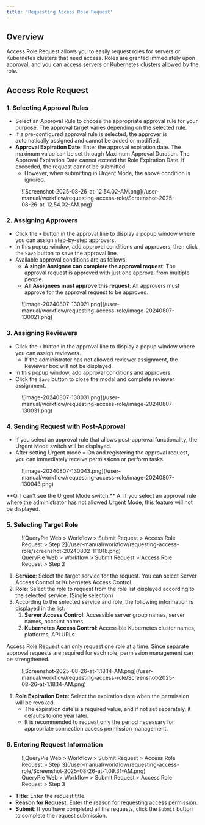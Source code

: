 ```yaml
---
title: 'Requesting Access Role Request'
---
```



## Overview

Access Role Request allows you to easily request roles for servers or Kubernetes clusters that need access. Roles are granted immediately upon approval, and you can access servers or Kubernetes clusters allowed by the role.

## Access Role Request

### 1. Selecting Approval Rules

* Select an Approval Rule to choose the appropriate approval rule for your purpose. The approval target varies depending on the selected rule.
* If a pre-configured approval rule is selected, the approver is automatically assigned and cannot be added or modified.
* **Approval Expiration Date**: Enter the approval expiration date. The maximum value can be set through Maximum Approval Duration. The Approval Expiration Date cannot exceed the Role Expiration Date. If exceeded, the request cannot be submitted.
    * However, when submitting in Urgent Mode, the above condition is ignored.

<figure data-layout="center" data-align="center">
![Screenshot-2025-08-26-at-12.54.02-AM.png](/user-manual/workflow/requesting-access-role/Screenshot-2025-08-26-at-12.54.02-AM.png)
</figure>

### 2. Assigning Approvers

* Click the `+` button in the approval line to display a popup window where you can assign step-by-step approvers.
* In this popup window, add approval conditions and approvers, then click the `Save` button to save the approval line.
* Available approval conditions are as follows:
    * **A single Assignee can complete the approval request**: The approval request is approved with just one approval from multiple people.
    * **All Assignees must approve this request**: All approvers must approve for the approval request to be approved.

<figure data-layout="center" data-align="center">
![image-20240807-130021.png](/user-manual/workflow/requesting-access-role/image-20240807-130021.png)
</figure>

### 3. Assigning Reviewers

* Click the `+` button in the approval line to display a popup window where you can assign reviewers.
    * If the administrator has not allowed reviewer assignment, the Reviewer box will not be displayed.
* In this popup window, add approval conditions and approvers.
* Click the `Save` button to close the modal and complete reviewer assignment.

<figure data-layout="center" data-align="center">
![image-20240807-130031.png](/user-manual/workflow/requesting-access-role/image-20240807-130031.png)
</figure>

### 4. Sending Request with Post-Approval

* If you select an approval rule that allows post-approval functionality, the Urgent Mode switch will be displayed.
* After setting Urgent mode = On and registering the approval request, you can immediately receive permissions or perform tasks.

<figure data-layout="center" data-align="center">
![image-20240807-130043.png](/user-manual/workflow/requesting-access-role/image-20240807-130043.png)
</figure>

<Callout type="important">
**Q. I can't see the Urgent Mode switch.**
A. If you select an approval rule where the administrator has not allowed Urgent Mode, this feature will not be displayed.
</Callout>

### 5. Selecting Target Role

<figure data-layout="center" data-align="center">
![QueryPie Web &gt; Workflow &gt; Submit Request &gt; Access Role Request &gt; Step 2](/user-manual/workflow/requesting-access-role/screenshot-20240802-111018.png)
<figcaption>
QueryPie Web &gt; Workflow &gt; Submit Request &gt; Access Role Request &gt; Step 2
</figcaption>
</figure>

1. **Service**: Select the target service for the request. You can select Server Access Control or Kubernetes Access Control.
2. **Role**: Select the role to request from the role list displayed according to the selected service. (Single selection)
3. According to the selected service and role, the following information is displayed in the list:
    1. **Server Access Control**: Accessible server group names, server names, account names
    2. **Kubernetes Access Control**: Accessible Kubernetes cluster names, platforms, API URLs

<Callout type="important">
Access Role Request can only request one role at a time. Since separate approval requests are required for each role, permission management can be strengthened.
</Callout>

<figure data-layout="center" data-align="center">
![Screenshot-2025-08-26-at-1.18.14-AM.png](/user-manual/workflow/requesting-access-role/Screenshot-2025-08-26-at-1.18.14-AM.png)
</figure>

1. **Role Expiration Date**: Select the expiration date when the permission will be revoked.
    * The expiration date is a required value, and if not set separately, it defaults to one year later.
    * It is recommended to request only the period necessary for appropriate connection access permission management.

### 6. Entering Request Information

<figure data-layout="center" data-align="center">
![QueryPie Web &gt; Workflow &gt; Submit Request &gt; Access Role Request &gt; Step 3](/user-manual/workflow/requesting-access-role/Screenshot-2025-08-26-at-1.09.31-AM.png)
<figcaption>
QueryPie Web &gt; Workflow &gt; Submit Request &gt; Access Role Request &gt; Step 3
</figcaption>
</figure>

* **Title**: Enter the request title.
* **Reason for Request**: Enter the reason for requesting access permission.
* **Submit**: If you have completed all the requests, click the `Submit` button to complete the request submission.
